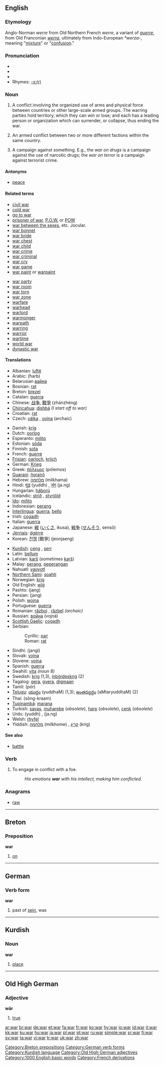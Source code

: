 {{wikipedia|dab=war (disambiguation)|war}}
==English==

{{rank|fell|different|care|389|war|short|able|five}}

===Etymology===
Anglo-Norman ''werre'' from Old Northern French ''werre'', a variant of {{OF.}} ''[[guerre]]'', from Old Franconian ''[[werra]]'', ultimately from Indo-European ''*werza-'', meaning "[[mixture]]" or "[[confusion]]."

===Pronunciation===
*{{IPA|/woʊr/, /wɔː(r)/}}
*{{SAMPA|/wO:(r)/}}
*{{audio|en-us-war.ogg|Audio (US)}}
*Rhymes: [[rhymes:English:-ɔː(r)|-ɔː(r)]]

===Noun===
{{wikipedia}}
{{en-noun}}

# A conflict involving the organized use of arms and physical force between countries or other large-scale armed groups. The warring parties hold territory, which they can win or lose; and each has a leading person or organization which can surrender, or collapse, thus ending the war.
# {{context|civil war}} An armed conflict between two or more different factions within the same country.
# {{context|rhetorical}} A campaign against something. E.g., the ''war on drugs'' is a campaign against the use of narcotic drugs; the ''war on terror'' is a campaign against terrorist crime.

====Antonyms====
*[[peace]]

====Related terms====
{{top2}}
*[[civil war]]
*[[cold war]]
*[[go to war]]
*[[prisoner of war]], [[P.O.W.]] or [[POW]]
*[[war between the sexes]], etc. Jocular.
*[[war bonnet]]
*[[war bride]]
*[[war chest]]
*[[war child]]
*[[war crime]]
*[[war criminal]]
*[[war cry]]
*[[war game]]
*[[war paint]] or [[warpaint]]
{{mid2}}
*[[war party]]
*[[war room]]
*[[war torn]]
*[[war zone]]
*[[warfare]]
*[[warhead]]
*[[warlord]]
*[[warmonger]]
*[[warpath]]
*[[warring]]
*[[warrior]]
*[[wartime]]
*[[world war]]
*[[dynastic war]]
{{bottom}}

====Translations====
{{trans-top|war}}
*Albanian: [[luftë]] {{f}}
*Arabic: {{ARchar|[[حرب]]}} (ħarb) {{m}}
*Belarusian [[вайна]] {{f}}
*Bosnian: [[rat]] {{m}}
*Breton: [[brezel]] {{m}}
*Catalan: [[guerra]] {{f}}
*Chinese: [[战争]], [[戰爭]] (zhànzhèng)
*[[Chiricahua]]: [[dishbá]] ''(I start off to war)''
*Croatian: [[rat]] {{m}}
*Czech: [[válka]] {{f}}, [[vojna]] {{f}} (archaic)
<!-- '''válka dělá z lidi blby''' ''war turns people into morons&mdash;Czech proverb'' ... put this on the [[válka]] page -->
*Danish: [[krig]]
*Dutch: [[oorlog]] {{m}}
*Esperanto: [[milito]]
*Estonian: [[sõda]]
*Finnish: [[sota]]
*French: [[guerre]] {{f}}
*[[Frisian]]: [[oarloch]], [[kriich]]
*German: [[Krieg]] {{m}}
*Greek: [[πόλεμος]] (pólemos) {{m}}
*[[Guarani]]: [[ñorairõ]]
*Hebrew: [[מלחמה]] (milkhama) {{m}}
*Hindi: [[युद्ध]] (yuddh) {{m}}, [[जंग]] (ja.ng) {{f}}
*Hungarian: [[háború]]
*Icelandic: [[stríð]] {{n}}, [[styrjöld]] {{f}}
*[[Ido]]: [[milito]]
*Indonesian: [[perang]]
*[[Interlingua]]: [[guerra]], [[bello]]
*Irish: [[cogadh]]
*Italian: [[guerra]] {{f}}
*Japanese: [[戦]] ([[いくさ]], ikusa), [[戦争]] ([[せんそう]], sensō)
*[[Jèrriais]]: [[dgèrre]] {{f}}
*Korean: [[전쟁]] [戰爭] (jeonjaeng)
{{trans-mid}}
*[[Kurdish]]: [[ceng]] {{f}}, [[şerr]] {{m}}
*Latin: [[bellum]] {{n}}
*Latvian: [[karš]] {{m}} (sometimes [[kaŗš]])
*Malay: [[perang]], [[peperangan]]
*Nahuatl: [[yaoyotl]]
*[[Northern Sami]]: [[soahti]]
*Norwegian: [[krig]] {{m}}
*Old English: [[wig#Old English|wīġ]] {{n}}
*Pashto: {{FAchar|[[جنگ]]}} (jang)
*Persian: {{FAchar|[[جنگ]]}} (jang)
*Polish: [[wojna]] {{f}}
*Portuguese: [[guerra]] {{f}}
*Romanian: [[război]] {{n}}, [[răzbel]] {{n}} ''(archaic)''
*Russian: [[война]] (vojná) {{f}}
*[[Scottish Gaelic]]: [[cogadh]] {{m}}
*Serbian:
*:Cyrillic: [[рат]] {{m}}
*:Roman: [[rat]] {{m}}
*Sindhi: {{SDchar|[[جَنگِ]]}} (jangi) {{f}}
*Slovak: [[vojna#Slovak|vojna]] {{f}}
*Slovene: [[vojna]] {{f}}
*Spanish: [[guerra]] {{f}}
*Swahili:  [[vita]] ''(noun 8)''
*Swedish: [[krig]] {{n}} (1,3), [[inbördeskrig]] (2) {{n}}
*Tagalog: [[gera]], [[gyera]], [[digmaan]]
*Tamil: (pór)
*[[Telugu]]: [[యుద్ధం]] (yuddhaM) (1,3); [[అంతర్యుద్ధం]] (aMtaryuddhaM) (2)
*Thai: {{THchar|[[สงคราม]]}} (sŏng-kraam)
*[[Tupinambá]]: [[marana]]
*Turkish: [[savaş]], [[muharebe]] (''obsolete''), [[harp]] (''obsolete''), [[cenk]] (''obsolete'')
*Urdu: {{URchar|[[یدھ]]}} (yuddh) {{m}}, {{URchar|[[جنگ]]}} (ja.ng) {{f}}
*Welsh: [[rhyfel]]
*Yiddish: [[מלחמה]] (milkhome) {{f}}, [[קריג]] (krig) {{f}}
{{trans-bottom}}

====See also====
*[[battle]]

===Verb===
{{en-verb|war|r|ed}}

# To engage in conflict with a foe.
#:''His emotions '''war''' with his intellect, making him conflicted.''

===Anagrams===
*[[raw]]

----

==Breton==

===Preposition===
'''war'''

# [[on]]

[[Category:Breton prepositions]]

----

==German==

===Verb form===
'''war'''

# past of [[sein]], was

[[Category:German verb forms]]

----

==Kurdish==

===Noun===
'''war'''

# [[place]]

[[Category:Kurdish language]]

----

==Old High German==

===Adjective===
'''wār'''

# [[true]]

[[Category:Old High German adjectives]]
[[Category:1000 English basic words]]
[[Category:French derivations]]

[[ar:war]]
[[br:war]]
[[de:war]]
[[et:war]]
[[fa:war]]
[[fr:war]]
[[ko:war]]
[[hy:war]]
[[io:war]]
[[id:war]]
[[it:war]]
[[kk:war]]
[[ku:war]]
[[hu:war]]
[[ja:war]]
[[pl:war]]
[[pt:war]]
[[ru:war]]
[[simple:war]]
[[sr:war]]
[[fi:war]]
[[sv:war]]
[[ta:war]]
[[vi:war]]
[[tr:war]]
[[uk:war]]
[[zh:war]]